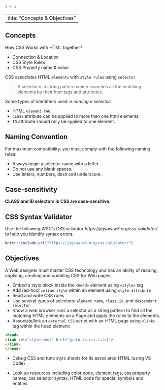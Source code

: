 ```r
1 + 1
```
---
title: "Concepts & Objectives"
---

## Concepts

How CSS Works with HTML together?

-   Connection & Location
-   CSS Style Rules
-   CSS Property name & value

CSS associates HTML `elements` with `style rules` using `selector`.

> A selector is a string pattern which searches all the matching elements by their html tags and attributes.

Some types of identifiers used in *naming a selector*:

-   HTML `element TAG`
-   `CLASS` attribute can be applied to more than one html elements.
-   `ID` attribute should only be applied to one element.


## Naming Convention

For maximum compatibility, you must comply with the following naming rules:

- Always begin a selector name with a letter. 
- Do not use any blank spaces.
- Use letters, numbers, dash and underscore. 

## Case-sensitivity

**CLASS and ID selectors in CSS are case-sensitive.**

## CSS Syntax Validator

Use the following W3C's CSS validator _https://jigsaw.w3.org/css-validator/_ to help you identify syntax errors.

```r
knitr::include_url("https://jigsaw.w3.org/css-validator/")
```


## Objectives

A Web designer must master CSS technology and has an ability of reading, applying, creating and updating CSS for Web pages.

-   Embed a style block inside the `<head>` element using `<style>` tag
-   Add (ad-hoc) `inline style` within an element using `style attribute`
-   Read and write CSS rules
-   Use several types of selectors: `element name`, `class`, `id`, and `descendant selector`
-   Know a web browser runs a selector as a string pattern to find all the matching HTML elements on a Page and apply the rules to the elements.
-   Associate/link an `external CSS` script with an HTML page using `<link>` tag within the head element:

```html
<head>
<link rel="stylesheet" href="{path.to.css.file}">
</link>
</head>
```

-   Debug CSS and tune style sheets for its associated HTML (using VS Code)

-   Look up resources including color code, element tags, css property names, css selector syntax, HTML code for special symbols and entities.
